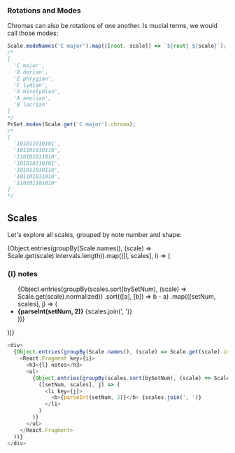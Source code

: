 
### Rotations and Modes

Chromas can also be rotations of one another. Is mucial terms, we would call those modes:

```js
Scale.modeNames('C major').map(([root, scale]) => `${root} ${scale}`);
/*
[
  'C major',
  'D dorian',
  'E phrygian',
  'F lydian',
  'G mixolydian',
  'A aeolian',
  'B locrian'
]
*/
PcSet.modes(Scale.get('C major').chroma);
/*
[
  '101011010101',
  '101101010110',
  '110101011010',
  '101010110101',
  '101011010110',
  '101101011010',
  '110101101010'
]
*/
```

## Scales

Let's explore all scales, grouped by note number and shape:

<div>
  {Object.entries(groupBy(Scale.names(), (scale) => Scale.get(scale).intervals.length)).map(([l, scales], i) => (
    <React.Fragment key={i}>
      <h3>{l} notes</h3>
      <ul>
        {Object.entries(groupBy(scales.sort(bySetNum), (scale) => Scale.get(scale).normalized))
          .sort(([a], [b]) => b - a)
          .map(([setNum, scales], j) => (
            <li key={j}>
              <b>{parseInt(setNum, 2)}</b> {scales.join(', ')}
            </li>
          ))}
      </ul>
    </React.Fragment>
  ))}
</div>

```js
<div>
  {Object.entries(groupBy(Scale.names(), (scale) => Scale.get(scale).intervals.length)).map(([l, scales], i) => (
    <React.Fragment key={i}>
      <h3>{l} notes</h3>
      <ul>
        {Object.entries(groupBy(scales.sort(bySetNum), (scale) => Scale.get(scale).normalized)).map(
          ([setNum, scales], j) => (
            <li key={j}>
              <b>{parseInt(setNum, 2)}</b> {scales.join(', ')}
            </li>
          )
        )}
      </ul>
    </React.Fragment>
  ))}
</div>
```
